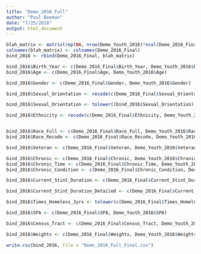 ```yaml
---
title: "Demo_2016_Full"
author: "Paul Beeman"
date: "7/25/2018"
output: html_document
---
```


```r
blah_matrix <- matrix(rep(NA, nrow(Demo_Youth_2016)*ncol(Demo_2016_Final)), nrow = nrow(Demo_Youth_2016))
colnames(blah_matrix) <- colnames(Demo_2016_Final)
bind_2016 <- rbind(Demo_2016_Final, blah_matrix)

```

```r
bind_2016$Birth_Year <- c(Demo_2016_Final$Birth_Year, Demo_Youth_2016$Birth_Year)
bind_2016$Age <- c(Demo_2016_Final$Age, Demo_Youth_2016$Age)
```

```r
bind_2016$Gender <- c(Demo_2016_Final$Gender, Demo_Youth_2016$Gender)

bind_2016$Sexual_Orientation <- recode(c(Demo_2016_Final$Sexual_Orientation, Demo_Youth_2016$Sexual_Orientation), "Unsure/questioning" = "Unsure / questioning")

bind_2016$Sexual_Orientation <- tolower((bind_2016$Sexual_Orientation))

```

```r
bind_2016$Ethnicity <- recode(c(Demo_2016_Final$Ethnicity, Demo_Youth_2016$Ethnicity), "Other" = "Other Ethnicity")


bind_2016$Race_Full <- c(Demo_2016_Final$Race_Full, Demo_Youth_2016$Race_Full)
bind_2016$Race_Recode <- c(Demo_2016_Final$Race_Recode, Demo_Youth_2016$Race_Recode)


```

```r
bind_2016$Veteran <- c(Demo_2016_Final$Veteran, Demo_Youth_2016$Veteran)


```

```r
bind_2016$Chronic <- c(Demo_2016_Final$Chronic, Demo_Youth_2016$Chronic)
bind_2016$Chronic_Time <- c(Demo_2016_Final$Chronic_Time, Demo_Youth_2016$Chronic_Time)
bind_2016$Chronic_Condition <- c(Demo_2016_Final$Chronic_Condition, Demo_Youth_2016$Chronic_Condition)


```

```r
bind_2016$Current_Stint_Duration <- c(Demo_2016_Final$Current_Stint_Duration, Demo_Youth_2016$Current_Stint_Duration)

bind_2016$Current_Stint_Duration_Detailed <- c(Demo_2016_Final$Current_Stint_Duration_Detailed, Demo_Youth_2016$Current_Stint_Duration_Detailed)

bind_2016$Times_Homeless_3yrs <- tolower(c(Demo_2016_Final$Times_Homeless_3yrs, Demo_Youth_2016$Times_Homeless_3yrs))

bind_2016$SPA <- c(Demo_2016_Final$SPA, Demo_Youth_2016$SPA)

bind_2016$Census_Tract <- c(Demo_2016_Final$Census_Tract, Demo_Youth_2016$Census_Tract)

bind_2016$Weights <- c(Demo_2016_Final$Weights, Demo_Youth_2016$Weights)

```

```r
write.csv(bind_2016, file = "Demo_2016_Full_Final.csv")


```